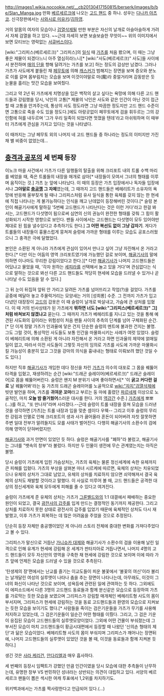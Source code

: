 [[http://images1.wikia.nocookie.net/__cb20130417150815/berserk/images/b/be/Slan_Manga.jpg]]
만화 [[베르세르크]]에 나오는 [[고드 핸드]] 중 하나. 성우는 [[다나카 아츠코]]. 신극장판에서는 [[사와시로 미유키]]/[[김하영]].

거의 알몸의 여자의 모습이나 [[검열삭제]]될 만한 부분은 자신의 날개로 아슬아슬하게 가려서 자체 검열을 하고 있다. ~~근데 자세히 보면 보슬보슬한 무엇이~~ 위의 이미지에서 보면 모티브는 영락없는 [[서큐버스]]이다.

[wiki:"그리피스(베르세르크)" 그리피스]의 [[일식]] 때 [[가츠]]를 처음 봤으며, 이 때는 그냥 좋은 제물이 되겠다느니 아주 열심히라느니[* [wiki:"사도(베르세르크)" 사도]들 사이에서 분전하며 [[매의 단]]을 향해 달려가는 가츠를 보고] 하는 정도의 감상만 남겼다. 그러나 가츠가 사도에게 붙들린 채 [[페무토]]에 의해 [[캐스커]]가 범해지는 장면을 보며 증오와 분노로 이를 갈며 몸부림치는 모습을 보며 이것이야말로 마(魔)라 중얼거리며 감동받은 듯 눈물을 흘리는 맛간 모습을 보여줬다.

그리고 약 2년 뒤 가츠에게 치명상을 입은 백작의 살고 싶다는 욕망에 의해 다른 고드 핸드들과 강림했을 당시, 낙인의 고통[* 제물의 낙인은 사도와 같은 인간이 아닌 것이 접근할 때 고통을 안겨주는데, 통상의 사도 정도라면 그냥 따끔한 정도지만 고드 핸드 수준이면 고통으로 죽을 수도 있을 정도다.]에도 아랑곳없이 페무토에게 검을 휘두르는 그의 강인함에 혀를 내두르며 '그가 우리 일족이 되었다면 멋졌을 텐데'라고 아쉬워하며 이 때부터 가츠에게 관심을 가지고 있다는 것을 나타냈다.

이 때까지는 그냥 페무토 외의 나머지 네 고드 핸드들 중 하나라는 정도의 이미지만 가진 채 별 비중이 없었는데...

== [[충격과 공포]]의 세 번째 등장 ==
이노크 마을 사건에서 가츠가 다른 일행들의 탈출을 위해 크리포트 내의 트롤 수백 마리를 베었을 때, 죽은 트롤들의 내장을 매개로 삼아[* 내장들이 모여서 그녀의 형태를 이루며 움직이는 것.] 가츠 눈 앞에 나타났다. 이 때의 등장은 가츠 입장에서나 독자들 입장에서나 '''그야말로 [[충공깽]] 그 자체'''였는데, 그 때까지 고드 핸드들은 베헤리트가 소유자의 욕망에 반응해 울부짖게 될 때나 그리피스처럼 유사 일식을 통한 육체를 갖지 않는 한 현세에 직접 나타나는 게 불가능하다는 인식을 깨고 난데없이 등장해버린 것이다.[* 슬렁 본인이 해골기사에게 말하길 '5번째 고드핸드가 나타난다는 것은 이런 거다'라고 한걸 봐서는, 고드핸드가 다섯명이 됨으로써 심연의 신의 권능이 완전한 형태를 갖춰 그 힘이 활성화되기 시작한 영향으로 보인다. 팬들 사이에서는 고드핸드는 다섯명이 모두 있어야만 제대로 된 힘을 낼수있다고 추측하기도 한다.] '''그 어떤 복선도 없이 그냥 갑자기'''. 게다가 트롤들의 내장들이 흉물스럽게 뭉쳐져 슬렁에 가까운 형태를 이루는 모습도 공포스러웠으니 그 충격은 극에 달했었다. 

본인은 소환된 게 아니라 가츠에게 관심이 있어서 만나고 싶어 그냥 자진해서 온 거라고 한다.[* 다만 이는 어둠의 영역 크리포트였기에 가능했던 걸로 보이며, [[해골기사]]의 말에 의하면 이나마도 무리한 강림이었다고 한다.][* 다만 [[해골기사]]가 나머지 고드핸드들은 어딨냐고 물었을 때, '각자 원하는 [[세피라]]를 선택해서 놀고 있을 거다'며 관심없다는 식으로 말하는 것으로 봐선 다른 고드 핸드들도 적당히 현세에 모습을 드러낼 수 있거나 곧 나타날 수도 있음을 알 수 있다.]

그 뒤 눈이 뒤집혀 앞뒤 안 가리고 달려든 가츠를 넘어뜨리고 작업(?)을 걸었다. 가츠를 공중에 메달아 놓고 주물럭거리는 모양새는 거의 [성희롱] 수준. 그 전까지 가츠가 입고 다녔던 대장장이 [[고드]]의 갑옷은 이 때 슬렁이 날개로 박살내고, 가슴에 큰 상처를 입혔다. 이 때 거의 빈사상태가 된 가츠에게 '''뭐하면 너도 [wiki:"그리피스(베르세르크)" 그]처럼 바쳐보지 않겠냐고''' 묻는다. 그 때까지 가츠가 베헤리트를 지니고 있는 것을 통해 예견된 사도화의 길이라는 위험성이 처음 팬들 사이의 추측의 단계를 넘어 구체화된 순간.[* 단 이게 정말 가츠가 인과율에 닿은 건지 단순한 슬렁의 멘트에 불과한 건지는 불명. 그도 그럴 것이, 통상적인 사도들도 보통 인간을 마물화시키는 사례가 여럿 있었다. 슬렁이 베헤리트에 의해 소환된 게 아니라 자진해서 온 거라고 하면 인과율의 제약에 얽매일 일이 없고, 따라서 이전 사도들이 그렇듯 자신의 임의로 가츠를 사도에 가까운 마물화시킬 가능성이 충분히 있고 그것을 강마의 의식을 흉내내는 형태로 이뤄보려 했던 것일 수도 있다.]  

하지만 직후 [[해골기사]]가 개입한 데다 정신을 차린 [[가츠]]가 의수의 대포로 그 몸을 꿰뚫어 타격을 입혔고, 재생하려는 순간 [wiki:"드래곤 슬레이어(베르세르크)" 드래곤 슬레이어]로 몸을 꿰뚫어버린다. 슬렁은 왠지 M 분위기 내며 좋아하면서[* '이 '''굵고 커다란 걸로''' 날 꿰뚫어봐'라는 둥 가츠의 드래곤 슬레이어를 노골적으로 [[wiki:"자지"검열삭제]]에 빗댄 발언을 하며, 가츠를 '''귀여운 꼬마'''라고 부르는 둥 마에 홀렸던 [[파르네제]] 이상으로 노골적인, 마치 '''오늘 밤 즐거웠어'''스러운 대사를 한다. 거의 [[역강간]] 수준.] [[가츠]]에게 뽀뽀(…)를 하고, "또 만나자"라며 사라졌다.--근데 슬렁이 트롤 내장을 뭉쳐 모습을 드러낸 것을 생각하면 [가츠]는 트롤 내장과 입을 맞춘 셈이다 우웩-- 그리고 이후 슬렁의 무리한 강림과 인멸로 인해 크리포트의 생과 사가 끓어올라 혼돈이 되어버려 자칫 잘못하면 주변 일대 전부가 말려들지도 모를 사태가 벌어진다. 다행히 해골기사의 소환수의 검에 의해 영역이 닫혀버렸지만. 

[[해골기사]]와 과거 안면이 있었던 듯 하다. 슬렁은 해골기사를 "폐하"라 불렀고, 해골기사는 그녀를 "뱃속의 창부"라 불렀다. 하지만 두 인물이 생전에 무슨 관계였는지는 아직은 불명.

당시 슬렁이 가츠에게 입힌 가슴상처는, 가츠의 육체는 물론 정신세계에 속한 유체까지 큰 피해를 입혔다. 가츠의 부상을 살펴본 마녀 시르케에 따르면, 육체의 상처는 치유되었으나 유체의 상처가 그대로 남았고, 유체의 상처를 치료하지 않으면 쇠약해져서 결국 육체의 상처도 재발할 것이라고 말했다. 이 사실로 미루어 볼 때, 고드 핸드들은 공격한 대상의 정신세계와 육체 모두에게 피해를 줄 수 있다고 여겨진다.

슬렁이 가츠에게 준 유체의 상처는 가츠가 [[그룬벨드]]와의 1:1 대결에서 패배하는 중요한 원인이 되었고, 결국 [[광전사의 갑주]]를 입게 만드는 결정적인 동기까지 제공한다. 그리고 상처를 치료하지 못한 상태로 광전사의 갑주를 입었기 때문에 육체적인 상처도 다시 재발했고, 이후 가츠가 회복하는 데 많은 어려움을 주었을 것으로 추정된다.

단순히 등장 자체만 충공깽이었던 게 아니라 스토리 전체에 중대한 변화를 가져다주었다고 볼 수 있다. 

그리피스가 말신으로 거듭난 [[가니슈카 대제]]와 해골기사가 소환수의 검을 이용해 날린 일격으로 인해 유계가 현세에 강림해 온 세계가 판타지아로 거듭나면서, 나머지 4명의 고드 핸드들이 모두 자신만의 영역을 구축한 채 현세에 강림한 것으로 보이며 이에 따라 가츠 앞에 언제든 모습을 드러낼 수 있을 것으로 추측된다.

'탄생제의 장'편에서는 난교를 즐기는 이교도들이 피운 불꽃에서 '불꽃의 여신'이라 불리는 날개달린 여성의 실루앳이 나타나 춤을 추는 장면이 나타나는데, 아무래도, 이것이 그녀의 화신이 나타난 것으로 보이며, 성욕등에 관련된 일에 관여하는 듯 하다. 그외에도 이 에피소드에서 다른 3명의 고드핸드 동료들과 함께 분신같은 모습으로 등장하여 가츠를 가로막는 듯한 모습을 보였으며 그리피스가 강림할 매개체인 베헤리트형 사도의 몸이 부서지며, 그리피스가 현세에 강림하는 것을 동료 고드핸드들과 환영의 모습으로 지켜보는 듯한 모습을 보이기도 했다.[* 사람들을 죽이는 검은기운들을 가츠가 무기를 사용해 저지하고 있었는데, 그 검은기운들이 일순간 어떤 형태를 이뤘다. 그리고, 그 검은 기운이 응집된 모습이 고드핸드들의 실루앳모양이었다. 그외에 어떤 건물이 부숴졌는데 그 부서진 모습이 마치 고드핸드들이 황금시대편에서 등장할 때 나왔던 '신의손 형태의 제단'과 닮은 모습이었다. 베헤리트형 사도의 몸이 부숴지며 그리피스가 깨어나는 장면뒤에, 나머지 고드핸드들의 실루앳이 있었던 것을 볼 때, 이것을 동료들과 함께 지켜본 듯 하다.]

생긴 것은 [[사라 케리건]], [[안다리엘]]과 매우 흡사하다.

세 번째의 등장시 임팩트가 강했던 만큼 인간이였을 당시 모습에 대한 추측들이 난무하는데, 유명한 창부 VS 번민하던 성녀라는 상반되는 의견이 대립하고 있다. 서양의 베르세르크 팬들이 뽑은 섹시한 여캐 투표에서 1,2위를 차지하기도.

위키백과에서는 가츠를 짝사랑한다고 언급되어 있다.(...)

